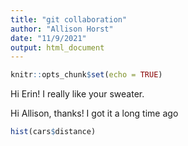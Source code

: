 ```yaml
---
title: "git collaboration"
author: "Allison Horst"
date: "11/9/2021"
output: html_document
---
```


```r
knitr::opts_chunk$set(echo = TRUE)
```

Hi Erin! I really like your sweater. 

Hi Allison, thanks! I got it a long time ago 

```r
hist(cars$distance)
```


```r

```


